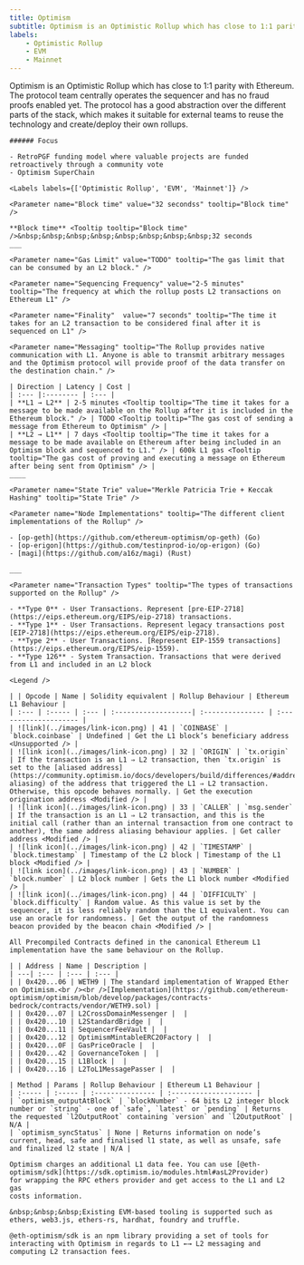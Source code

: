 ```yaml
---
title: Optimism
subtitle: Optimism is an Optimistic Rollup which has close to 1:1 parity with Ethereum. The protocol team centrally operates the sequencer and has no fraud proofs enabled yet. The protocol has a good abstraction over the different parts of the stack, which makes it suitable for external teams to reuse the technology and create/deploy their own rollups.
labels:
    - Optimistic Rollup
    - EVM
    - Mainnet
---
```


<Section title="Overview">
    Optimism is an Optimistic Rollup which has close to 1:1 parity with Ethereum. The protocol team centrally operates the sequencer and has no fraud proofs enabled yet. The protocol has a good abstraction over the different parts of the stack, which makes it suitable for external teams to reuse the technology and create/deploy their own rollups.

    ###### Focus

    - RetroPGF funding model where valuable projects are funded retroactively through a community vote
    - Optimism SuperChain

    <Labels labels={['Optimistic Rollup', 'EVM', 'Mainnet']} />

</Section>

<Section title="General">

    <Parameter name="Block time" value="32 secondss" tooltip="Block time" />

    **Block time** <Tooltip tooltip="Block time" />&nbsp;&nbsp;&nbsp;&nbsp;&nbsp;&nbsp;&nbsp;&nbsp;32 seconds
    ___

    <Parameter name="Gas Limit" value="TODO" tooltip="The gas limit that can be consumed by an L2 block." />

    <Parameter name="Sequencing Frequency" value="2-5 minutes" tooltip="The frequency at which the rollup posts L2 transactions on Ethereum L1" />

    <Parameter name="Finality"  value="7 seconds" tooltip="The time it takes for an L2 transaction to be considered final after it is sequenced on L1" />

    <Parameter name="Messaging" tooltip="The Rollup provides native communication with L1. Anyone is able to transmit arbitrary messages and the Optimism protocol will provide proof of the data transfer on the destination chain." />

    | Direction | Latency | Cost |
    | :--- |:-------- | :--- |
    | **L1 → L2** | 2-5 minutes <Tooltip tooltip="The time it takes for a message to be made available on the Rollup after it is included in the Ethereum block." /> | TODO <Tooltip tooltip="The gas cost of sending a message from Ethereum to Optimism" /> |
    | **L2 → L1** | 7 days <Tooltip tooltip="The time it takes for a message to be made available on Ethereum after being included in an Optimism block and sequenced to L1." /> | 600k L1 gas <Tooltip tooltip="The gas cost of proving and executing a message on Ethereum after being sent from Optimism" /> |
    ____

    <Parameter name="State Trie" value="Merkle Patricia Trie + Keccak Hashing" tooltip="State Trie" />

    <Parameter name="Node Implementations" tooltip="The different client implementations of the Rollup" />

    - [op-geth](https://github.com/ethereum-optimism/op-geth) (Go)
    - [op-erigon](https://github.com/testinprod-io/op-erigon) (Go)
    - [magi](https://github.com/a16z/magi) (Rust)

    ___

    <Parameter name="Transaction Types" tooltip="The types of transactions supported on the Rollup" />

    - **Type 0** - User Transactions. Represent [pre-EIP-2718](https://eips.ethereum.org/EIPS/eip-2718) transactions.
    - **Type 1** - User Transactions. Represent legacy transactions post [EIP-2718](https://eips.ethereum.org/EIPS/eip-2718).
    - **Type 2** - User Transactions. [Represent EIP-1559 transactions](https://eips.ethereum.org/EIPS/eip-1559).
    - **Type 126** - System Transaction. Transactions that were derived from L1 and included in an L2 block

</Section>

<Section title="OPCODEs">

    <Legend />

    | | Opcode | Name | Solidity equivalent | Rollup Behaviour | Ethereum L1 Behaviour |
    | :--- | :----- | :--- | :-------------------| :--------------- | :-------------------- |
    | ![link](../images/link-icon.png) | 41 | `COINBASE` | `block.coinbase` | Undefined | Get the L1 block’s beneficiary address <Unsupported /> |
    | ![link icon](../images/link-icon.png) | 32 | `ORIGIN` | `tx.origin` | If the transaction is an L1 ⇒ L2 transaction, then `tx.origin` is set to the [aliased address](https://community.optimism.io/docs/developers/build/differences/#address-aliasing) of the address that triggered the L1 ⇒ L2 transaction. Otherwise, this opcode behaves normally. | Get the execution origination address <Modified /> |
    | ![link icon](../images/link-icon.png) | 33 | `CALLER` | `msg.sender` | If the transaction is an L1 ⇒ L2 transaction, and this is the initial call (rather than an internal transaction from one contract to another), the same address aliasing behaviour applies. | Get caller address <Modified /> |
    | ![link icon](../images/link-icon.png) | 42 | `TIMESTAMP` | `block.timestamp` | Timestamp of the L2 block | Timestamp of the L1 block <Modified /> |
    | ![link icon](../images/link-icon.png) | 43 | `NUMBER` | `block.number` | L2 block number | Gets the L1 block number <Modified /> |
    | ![link icon](../images/link-icon.png) | 44 | `DIFFICULTY` | `block.difficulty` | Random value. As this value is set by the sequencer, it is less reliably random than the L1 equivalent. You can use an oracle for randomness. | Get the output of the randomness beacon provided by the beacon chain <Modified /> |

</Section>

<Section title="Precompiled Contracts">

    All Precompiled Contracts defined in the canonical Ethereum L1 implementation have the same behaviour on the Rollup.

</Section>

<Section title="System Contracts">

    | | Address | Name | Description |
    | ---| :--- | :--- | :--- |
    | | 0x420...06 | WETH9 | The standard implementation of Wrapped Ether on Optimism.<br /><br />[Implementation](https://github.com/ethereum-optimism/optimism/blob/develop/packages/contracts-bedrock/contracts/vendor/WETH9.sol) |
    | | 0x420...07 | L2CrossDomainMessenger |  |
    | | 0x420...10 | L2StandardBridge |  |
    | | 0x420...11 | SequencerFeeVault |  |
    | | 0x420...12 | OptimismMintableERC20Factory |  |
    | | 0x420...0F | GasPriceOracle |  |
    | | 0x420...42 | GovernanceToken |  |
    | | 0x420...15 | L1Block |  |
    | | 0x420...16 | L2ToL1MessagePasser |  |

</Section>

<Section title="RPC-API">

    | Method | Params | Rollup Behaviour | Ethereum L1 Behaviour |
    | :----- | :----- | :--------------- | :-------------------- |
    | `optimism_outputAtBlock` | `blockNumber` - 64 bits L2 integer block number or `string` - one of `safe`, `latest` or `pending` | Returns the requested `l2OutputRoot` containing `version` and `l2OutputRoot` | N/A |
    | `optimism_syncStatus` | None | Returns information on node’s current, head, safe and finalised l1 state, as well as unsafe, safe and finalized l2 state | N/A |

</Section>

<Section title="Transaction Fees">

    Optimism charges an additional L1 data fee. You can use [@eth-optimism/sdk](https://sdk.optimism.io/modules.html#asL2Provider)
    for wrapping the RPC ethers provider and get access to the L1 and L2 gas
    costs information.

</Section>

<Section title="Tools">

    &nbsp;&nbsp;&nbsp;Existing EVM-based tooling is supported such as ethers, web3.js, ethers-rs, hardhat, foundry and truffle.

    @eth-optimism/sdk is an npm library providing a set of tools for interacting with Optimism in regards to L1 ←→ L2 messaging and computing L2 transaction fees.

</Section>
